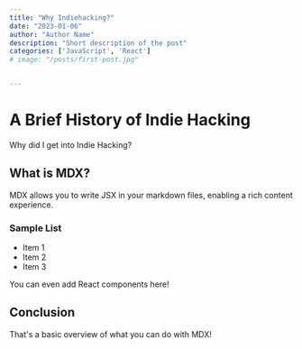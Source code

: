 ```yaml
---
title: "Why Indiehacking?"
date: "2023-01-06"
author: "Author Name"
description: "Short description of the post"
categories: ['JavaScript', 'React']
# image: "/posts/first-post.jpg"


---
```


# A Brief History of Indie Hacking

Why did I get into Indie Hacking?

## What is MDX?

MDX allows you to write JSX in your markdown files, enabling a rich content experience.

### Sample List

- Item 1
- Item 2
- Item 3

You can even add React components here!


## Conclusion

That's a basic overview of what you can do with MDX!


